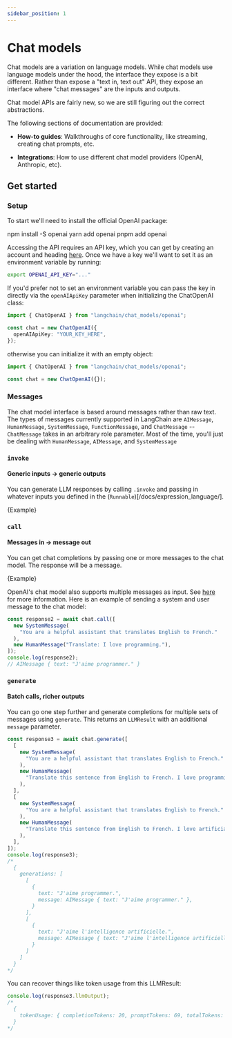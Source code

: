 ```yaml
---
sidebar_position: 1
---
```


# Chat models

Chat models are a variation on language models.
While chat models use language models under the hood, the interface they expose is a bit different.
Rather than expose a "text in, text out" API, they expose an interface where "chat messages" are the inputs and outputs.

Chat model APIs are fairly new, so we are still figuring out the correct abstractions.

The following sections of documentation are provided:

- **How-to guides**: Walkthroughs of core functionality, like streaming, creating chat prompts, etc.

- **Integrations**: How to use different chat model providers (OpenAI, Anthropic, etc).

## Get started

### Setup

To start we'll need to install the official OpenAI package:


<Tabs>
  <TabItem value="npm" label="npm" default>
    <CodeBlock language="bash">npm install -S openai</CodeBlock>
  </TabItem>
  <TabItem value="yarn" label="Yarn">
    <CodeBlock language="bash">yarn add openai</CodeBlock>
  </TabItem>
  <TabItem value="pnpm" label="pnpm">
    <CodeBlock language="bash">pnpm add openai</CodeBlock>
  </TabItem>
</Tabs>

Accessing the API requires an API key, which you can get by creating an account and heading [here](https://platform.openai.com/account/api-keys). Once we have a key we'll want to set it as an environment variable by running:

```bash
export OPENAI_API_KEY="..."
```

If you'd prefer not to set an environment variable you can pass the key in directly via the `openAIApiKey` parameter when initializing the ChatOpenAI class:

```typescript
import { ChatOpenAI } from "langchain/chat_models/openai";

const chat = new ChatOpenAI({
  openAIApiKey: "YOUR_KEY_HERE",
});
```

otherwise you can initialize it with an empty object:

```typescript
import { ChatOpenAI } from "langchain/chat_models/openai";

const chat = new ChatOpenAI({});
```

### Messages

The chat model interface is based around messages rather than raw text.
The types of messages currently supported in LangChain are `AIMessage`, `HumanMessage`, `SystemMessage`, `FunctionMessage`, and `ChatMessage` -- `ChatMessage` takes in an arbitrary role parameter. Most of the time, you'll just be dealing with `HumanMessage`, `AIMessage`, and `SystemMessage`

### `invoke`

#### Generic inputs -> generic outputs

You can generate LLM responses by calling `.invoke` and passing in whatever inputs you defined in the (`Runnable`)[/docs/expression_language/].


<CodeBlock language="typescript">{Example}</CodeBlock>

### `call`

#### Messages in -> message out

You can get chat completions by passing one or more messages to the chat model. The response will be a message.


<CodeBlock language="typescript">{Example}</CodeBlock>

OpenAI's chat model also supports multiple messages as input. See [here](https://platform.openai.com/docs/guides/chat/chat-vs-completions) for more information. Here is an example of sending a system and user message to the chat model:

```typescript
const response2 = await chat.call([
  new SystemMessage(
    "You are a helpful assistant that translates English to French."
  ),
  new HumanMessage("Translate: I love programming."),
]);
console.log(response2);
// AIMessage { text: "J'aime programmer." }
```

### `generate`

#### Batch calls, richer outputs

You can go one step further and generate completions for multiple sets of messages using `generate`. This returns an `LLMResult` with an additional `message` parameter.

```typescript
const response3 = await chat.generate([
  [
    new SystemMessage(
      "You are a helpful assistant that translates English to French."
    ),
    new HumanMessage(
      "Translate this sentence from English to French. I love programming."
    ),
  ],
  [
    new SystemMessage(
      "You are a helpful assistant that translates English to French."
    ),
    new HumanMessage(
      "Translate this sentence from English to French. I love artificial intelligence."
    ),
  ],
]);
console.log(response3);
/*
  {
    generations: [
      [
        {
          text: "J'aime programmer.",
          message: AIMessage { text: "J'aime programmer." },
        }
      ],
      [
        {
          text: "J'aime l'intelligence artificielle.",
          message: AIMessage { text: "J'aime l'intelligence artificielle." }
        }
      ]
    ]
  }
*/
```

You can recover things like token usage from this LLMResult:

```typescript
console.log(response3.llmOutput);
/*
  {
    tokenUsage: { completionTokens: 20, promptTokens: 69, totalTokens: 89 }
  }
*/
```
